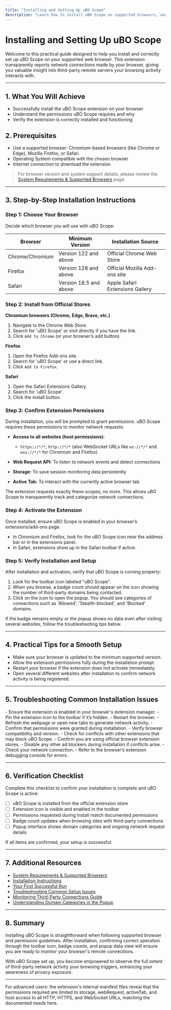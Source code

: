 ```yaml
---
title: "Installing and Setting Up uBO Scope"
description: "Learn how to install uBO Scope on supported browsers, understand the extension permissions required, and verify correct setup. This guide covers installation sources, first launch steps, and tips for ensuring the extension is working as intended."
---
```


# Installing and Setting Up uBO Scope

Welcome to this practical guide designed to help you install and correctly set up uBO Scope on your supported web browser. This extension transparently reports network connections made by your browser, giving you valuable insight into third-party remote servers your browsing activity interacts with.

---

## 1. What You Will Achieve

- Successfully install the uBO Scope extension on your browser
- Understand the permissions uBO Scope requires and why
- Verify the extension is correctly installed and functioning

## 2. Prerequisites

- Use a supported browser: Chromium-based browsers (like Chrome or Edge), Mozilla Firefox, or Safari
- Operating System compatible with the chosen browser
- Internet connection to download the extension

> For browser version and system support details, please review the [System Requirements & Supported Browsers](../../getting-started/setup-and-installation/prerequisites) page.

---

## 3. Step-by-Step Installation Instructions

### Step 1: Choose Your Browser

Decide which browser you will use with uBO Scope:

| Browser       | Minimum Version      | Installation Source                        |
| ------------- | -------------------- | ---------------------------------------- |
| Chrome/Chromium | Version 122 and above| Official Chrome Web Store                 |
| Firefox       | Version 128 and above | Official Mozilla Add-ons site             |
| Safari        | Version 18.5 and above| Apple Safari Extensions Gallery          |


### Step 2: Install from Official Stores

**Chromium browsers (Chrome, Edge, Brave, etc.)**
1. Navigate to the Chrome Web Store.
2. Search for 'uBO Scope' or visit directly if you have the link.
3. Click `Add to Chrome` (or your browser’s add button).

**Firefox**
1. Open the Firefox Add-ons site.
2. Search for 'uBO Scope' or use a direct link.
3. Click `Add to Firefox`.

**Safari**
1. Open the Safari Extensions Gallery.
2. Search for 'uBO Scope'.
3. Click the install button.

### Step 3: Confirm Extension Permissions

During installation, you will be prompted to grant permissions. uBO Scope requires these permissions to monitor network requests:

- **Access to all websites (host permissions):**
  - `https://*/*`, `http://*/*` (also WebSocket URLs like `ws://*/*` and `wss://*/*` for Chromium and Firefox)

- **Web Request API:** To listen to network events and detect connections

- **Storage:** To save session monitoring data persistently

- **Active Tab:** To interact with the currently active browser tab

The extension requests exactly these scopes, no more. This allows uBO Scope to transparently track and categorize network connections.

### Step 4: Activate the Extension

Once installed, ensure uBO Scope is enabled in your browser’s extensions/add-ons page.

- In Chromium and Firefox, look for the uBO Scope icon near the address bar or in the extensions panel.
- In Safari, extensions show up in the Safari toolbar if active.


### Step 5: Verify Installation and Setup

After installation and activation, verify that uBO Scope is running properly:

1. Look for the toolbar icon labeled "uBO Scope".
2. When you browse, a badge count should appear on the icon showing the number of third-party domains being contacted.
3. Click on the icon to open the popup. You should see categories of connections such as 'Allowed', 'Stealth-blocked', and 'Blocked' domains.

If the badge remains empty or the popup shows no data even after visiting several websites, follow the troubleshooting tips below.

---

## 4. Practical Tips for a Smooth Setup

- Make sure your browser is updated to the minimum supported version.
- Allow the extension permissions fully during the installation prompt.
- Restart your browser if the extension does not activate immediately.
- Open several different websites after installation to confirm network activity is being registered.

---

## 5. Troubleshooting Common Installation Issues

<AccordionGroup title="Troubleshooting Installation & Setup Issues">
<Accordion title="Extension Not Appearing in Toolbar">
- Ensure the extension is enabled in your browser's extension manager.
- Pin the extension icon to the toolbar if it’s hidden.
- Restart the browser.
</Accordion>
<Accordion title="No Badge Count or Empty Popup">
- Refresh the webpage or open new tabs to generate network activity.
- Confirm that permissions were granted during installation.
- Verify browser compatibility and version.
- Check for conflicts with other extensions that may block uBO Scope.
</Accordion>
<Accordion title="Installation Fails or is Blocked">
- Confirm you are using official browser extension stores.
- Disable any other ad blockers during installation if conflicts arise.
- Check your network connection.
- Refer to the browser’s extension debugging console for errors.
</Accordion>
</AccordionGroup>

---

## 6. Verification Checklist

Complete this checklist to confirm your installation is complete and uBO Scope is active:

- [ ] uBO Scope is installed from the official extension store
- [ ] Extension icon is visible and enabled in the toolbar
- [ ] Permissions requested during install match documented permissions
- [ ] Badge count updates when browsing sites with third-party connections
- [ ] Popup interface shows domain categories and ongoing network request details

If all items are confirmed, your setup is successful.

---

## 7. Additional Resources

- [System Requirements & Supported Browsers](../../getting-started/setup-and-installation/prerequisites)
- [Installation Instructions](../../getting-started/setup-and-installation/install-instructions)
- [Your First Successful Run](../../getting-started/first-run-and-validation/getting-started-extension)
- [Troubleshooting Common Setup Issues](../../getting-started/first-run-and-validation/troubleshooting-install)
- [Monitoring Third-Party Connections Guide](../core-workflow/monitor-connections)
- [Understanding Domain Categories in the Popup](../core-workflow/understanding-domain-categories)

---

## 8. Summary

Installing uBO Scope is straightforward when following supported browser and permission guidelines. After installation, confirming correct operation through the toolbar icon, badge counts, and popup data view will ensure you are ready to monitor your browser's remote connections.

With uBO Scope set up, you become empowered to observe the full extent of third-party network activity your browsing triggers, enhancing your awareness of privacy exposure.

---

<Info>
For advanced users: the extension's internal manifest files reveal that the permissions required are limited to storage, webRequest, activeTab, and host access to all HTTP, HTTPS, and WebSocket URLs, matching the documented needs here.
</Info>